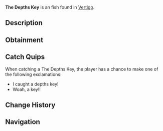 {{FishInfobox
|image          = The Depths Key.png
|rarity         = Exotic
|sea            = First Sea
|location       = [[Vertigo]]
|sublocation    = 
|sources        = Fishing Rod
|radar_location = 
|prog_speed     = -10
|xp             = 350
|weather        = 
|time           = Day
|season         = 
|bait           = 
|base_weight    = 100
|base_value     = 800
|weight_range   = 50
|base_chance    = 0.01
|base_resil     = 35
}}
'''The Depths Key''' is an {{Rarity|Exotic}} fish found in [[Vertigo]].

== Description ==
{{Description|This is the Key that leads to the gates of The Depths...|Bestiary Entry}}

== Obtainment ==
{{Description|Where does this key open up?...|Bestiary Hint}}
{{Fish Availability|
Ocean/Strange Whirlpool
Vertigo/Vertigos Dip
|top_rods      = 
Leviathan's Fang Rod\63789.21\331312.72;
Great Rod of Oscar\60377.89\198552.71;
Trident Rod\57179.64\343224.25;
Astralhook Rod\56177.84\207101.18;
Ethereal Prism Rod\56033.25\207515.75;
Resourceful Rod\43685\170136.79;
Destiny Rod\45808.55\187405.54;
Free Spirit Rod\53586.09\320269.48;
Firefly Rod\43141.77\250877.04;
Azure Of Lagoon\50681.83\231168.39;
Adventurer's Rod\36930.83\223460.82;
Fungal Rod\32355.77\195887.68;
Seraphic Rod\53022.74\213536.27;
No-Life Rod\51793.93\227383.35;
Rod Of The Forgotten Fang\49390.57\209408.92;
Challenger's Rod\47070.49\207201.39;
Blazebringer Rod\44913.82\204650.32;
Rod Of The Exalted One\44126.77\197081.27;
Rod Of The Depths\43998.56\192417.39;
Zeus Rod\42278.02\192925.56;
Verdant Shear Rod\41374.33\195344.27;
Depthseeker Rod\37870.79\182263.53;
Avalanche Rod\34060.52\164825.53;
Volcanic Rod\32951.13\152590.15;
Steady Rod\11642.66\60139.46
|recommended   = Trident Rod
}}

== Catch Quips ==
When catching a The Depths Key, the player has a chance to make one of the following exclamations:
* I caught a depths key!
* Woah, a key!!

== Change History ==
{{Change History|{{subst:Current Version}}}}

== Navigation ==
{{Fish Navbox|Vertigo}}